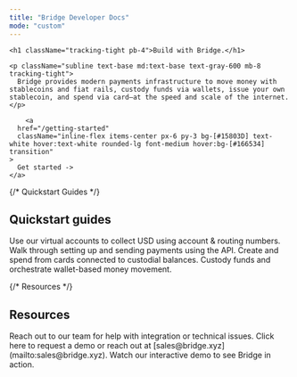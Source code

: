 ```yaml
---
title: "Bridge Developer Docs"
mode: "custom"
---
```



<div className="bg-dots-gradient text-center text-gray-900">
  <div className="hero max-w-4xl mx-auto px-6 pt-24 pb-20">

    <h1 className="tracking-tight pb-4">Build with Bridge.</h1>

    <p className="subline text-base md:text-base text-gray-600 mb-8 tracking-tight">
      Bridge provides modern payments infrastructure to move money with stablecoins and fiat rails, custody funds via wallets, issue your own stablecoin, and spend via card—at the speed and scale of the internet.
    </p>

        <a
      href="/getting-started"
      className="inline-flex items-center px-6 py-3 bg-[#15803D] text-white hover:text-white rounded-lg font-medium hover:bg-[#166534] transition"
    >
      Get started ->
    </a>

  </div>
</div>


<div className="bg-white pt-12 pb-16">
<div className="max-w-6xl mx-auto px-6">
{/* Quickstart Guides */}

<div className="mb-12">
<h2 className="text-lg text-gray-800 mb-4 font-medium tracking-tight">Quickstart guides</h2>

<Columns cols={4}>
  <Card title="Accept fiat payments" icon="money-bill" iconType="regular" href="/get-started/movemoney/virtualaccounts">
    Use our virtual accounts to collect USD using account & routing numbers.
  </Card>
  <Card title="Convert currencies" icon="shuffle" iconType="regular" href="/create-a-one-time-payment">
    Walk through setting up and sending payments using the API.
  </Card>
  <Card title="Issue cards" icon="credit-card" iconType="regular" href="/get-started/cards/overview">
    Create and spend from cards connected to custodial balances.
  </Card>
  <Card title="Create wallets" icon="wallet" iconType="regular" href="/get-started/wallets/crypto-to-crypto">
    Custody funds and orchestrate wallet-based money movement.
  </Card>
</Columns>

</div>

{/* Resources */}

<div className="mb-12">
<h2 className="text-lg text-gray-800 mb-4 font-medium tracking-tight">Resources</h2>

<Columns cols={3}>
  <Card title="Contact support" icon="headset" href="https://support.bridge.xyz">
    Reach out to our team for help with integration or technical issues.
  </Card>
  <Card title="Request sales" icon="handshake" href="https://www.bridge.xyz/requestfreedemo">
    Click here to request a demo or reach out at [sales@bridge.xyz](mailto:sales@bridge.xyz).
  </Card>
  <Card title="Demo" icon="presentation-screen" href="https://bridge.coastdemo.com/share/67f14d352788b1841300b826?mode=link">
    Watch our interactive demo to see Bridge in action.
  </Card>
</Columns>

</div>

</div>

</div>